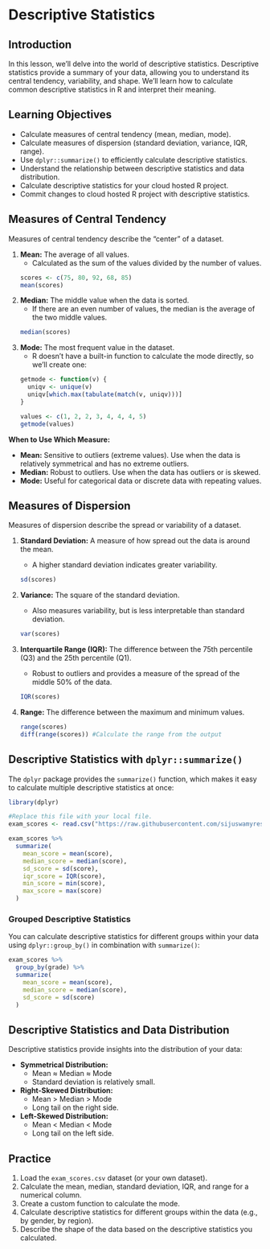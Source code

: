 # Descriptive Statistics

## Introduction

In this lesson, we'll delve into the world of descriptive statistics. Descriptive statistics provide a summary of your data, allowing you to understand its central tendency, variability, and shape. We'll learn how to calculate common descriptive statistics in R and interpret their meaning.

## Learning Objectives

*   Calculate measures of central tendency (mean, median, mode).
*   Calculate measures of dispersion (standard deviation, variance, IQR, range).
*   Use `dplyr::summarize()` to efficiently calculate descriptive statistics.
*   Understand the relationship between descriptive statistics and data distribution.
*   Calculate descriptive statistics for your cloud hosted R project.
*   Commit changes to cloud hosted R project with descriptive statistics.

## Measures of Central Tendency

Measures of central tendency describe the "center" of a dataset.

1.  **Mean:** The average of all values.
    *   Calculated as the sum of the values divided by the number of values.

    ```r
    scores <- c(75, 80, 92, 68, 85)
    mean(scores)
    ```

2.  **Median:** The middle value when the data is sorted.
    *   If there are an even number of values, the median is the average of the two middle values.

    ```r
    median(scores)
    ```

3.  **Mode:** The most frequent value in the dataset.
    *   R doesn't have a built-in function to calculate the mode directly, so we'll create one:

    ```r
    getmode <- function(v) {
      uniqv <- unique(v)
      uniqv[which.max(tabulate(match(v, uniqv)))]
    }

    values <- c(1, 2, 2, 3, 4, 4, 4, 5)
    getmode(values)
    ```

**When to Use Which Measure:**

*   **Mean:** Sensitive to outliers (extreme values). Use when the data is relatively symmetrical and has no extreme outliers.
*   **Median:** Robust to outliers. Use when the data has outliers or is skewed.
*   **Mode:** Useful for categorical data or discrete data with repeating values.

## Measures of Dispersion

Measures of dispersion describe the spread or variability of a dataset.

1.  **Standard Deviation:** A measure of how spread out the data is around the mean.
    *   A higher standard deviation indicates greater variability.

    ```r
    sd(scores)
    ```

2.  **Variance:** The square of the standard deviation.
    *   Also measures variability, but is less interpretable than standard deviation.

    ```r
    var(scores)
    ```

3.  **Interquartile Range (IQR):** The difference between the 75th percentile (Q3) and the 25th percentile (Q1).
    *   Robust to outliers and provides a measure of the spread of the middle 50% of the data.

    ```r
    IQR(scores)
    ```

4.  **Range:** The difference between the maximum and minimum values.

    ```r
    range(scores)
    diff(range(scores)) #Calculate the range from the output
    ```

## Descriptive Statistics with `dplyr::summarize()`

The `dplyr` package provides the `summarize()` function, which makes it easy to calculate multiple descriptive statistics at once:

```r
library(dplyr)

#Replace this file with your local file.
exam_scores <- read.csv("https://raw.githubusercontent.com/sijuswamyresearch/R-for-Data-Analytics/refs/heads/main/data/exam_scores.csv")

exam_scores %>%
  summarize(
    mean_score = mean(score),
    median_score = median(score),
    sd_score = sd(score),
    iqr_score = IQR(score),
    min_score = min(score),
    max_score = max(score)
  )
```

### Grouped Descriptive Statistics

You can calculate descriptive statistics for different groups within your data using `dplyr::group_by()` in combination with `summarize()`:

```r
exam_scores %>%
  group_by(grade) %>%
  summarize(
    mean_score = mean(score),
    median_score = median(score),
    sd_score = sd(score)
  )
```

## Descriptive Statistics and Data Distribution

Descriptive statistics provide insights into the distribution of your data:

*   **Symmetrical Distribution:**
    *   Mean ≈ Median ≈ Mode
    *   Standard deviation is relatively small.
*   **Right-Skewed Distribution:**
    *   Mean > Median > Mode
    *   Long tail on the right side.
*   **Left-Skewed Distribution:**
    *   Mean < Median < Mode
    *   Long tail on the left side.

## Practice

1.  Load the `exam_scores.csv` dataset (or your own dataset).
2.  Calculate the mean, median, standard deviation, IQR, and range for a numerical column.
3.  Create a custom function to calculate the mode.
4.  Calculate descriptive statistics for different groups within the data (e.g., by gender, by region).
5.  Describe the shape of the data based on the descriptive statistics you calculated.